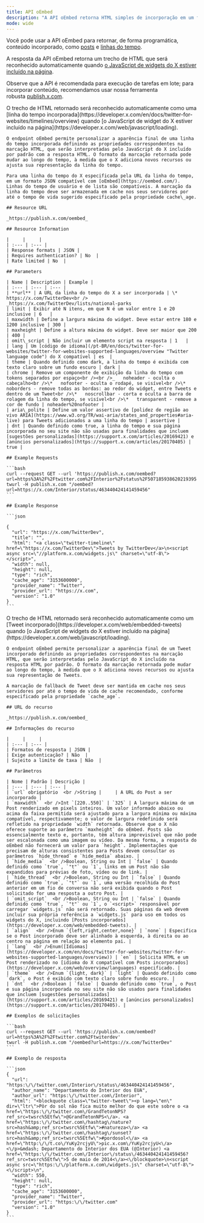 ```yaml
---
title: API oEmbed
description: "A API oEmbed retorna HTML simples de incorporação em um formato compatível com o [oEmbed](http://oembed.com/)."
mode: wide
---
```


Você pode usar a API oEmbed para retornar, de forma programática, conteúdo incorporado, como [posts](https://developer.x.com/en/docs/twitter-for-websites/embedded-tweets/overview) e [linhas do tempo](https://developer.x.com/en/docs/twitter-for-websites/timelines/overview). 

A resposta da API oEmbed retorna um trecho de HTML que será reconhecido automaticamente quando [o JavaScript de widgets do X estiver incluído na página](https://developer.x.com/web/javascript/loading).

Observe que a API é recomendada para execução de tarefas em lote; para incorporar conteúdo, recomendamos usar nossa ferramenta robusta [publish.x.com](https://publish.x.com/#).

<Tabs>
  <Tab title="Embedded timelines">
    O trecho de HTML retornado será reconhecido automaticamente como uma [linha do tempo incorporada](https://developer.x.com/en/docs/twitter-for-websites/timelines/overview) quando [o JavaScript de widget do X estiver incluído na página](https://developer.x.com/web/javascript/loading).

    O endpoint oEmbed permite personalizar a aparência final de uma linha do tempo incorporada definindo as propriedades correspondentes na marcação HTML, que serão interpretadas pelo JavaScript do X incluído por padrão com a resposta HTML. O formato da marcação retornada pode mudar ao longo do tempo, à medida que o X adiciona novos recursos ou ajusta sua representação da linha do tempo.

    Para uma linha do tempo do X especificada pela URL da linha do tempo, em um formato JSON compatível com [oEmbed](https://oembed.com/). Linhas do tempo de usuário e de lista são compatíveis. A marcação da linha do tempo deve ser armazenada em cache nos seus servidores por até o tempo de vida sugerido especificado pela propriedade cache\_age.

    ## Resource URL

    _https://publish.x.com/oembed_

    ## Resource Information

    |     |     |
    | :--- | :--- |
    | Response formats | JSON |
    | Requires authentication? | No  |
    | Rate limited | No  |

    ## Parameters

    | Name | Description | Example |
    | :--- | :--- | :--- |
    | **url** | A URL da linha do tempo do X a ser incorporada | \*   https://x.com/TwitterDev<br /> _https://x.com/TwitterDev/lists/national-parks
    | limit | Exibir até N itens, em que N é um valor entre 1 e 20 inclusive | 6   |
    | maxwidth | Define a largura máxima do widget. Deve estar entre 180 e 1200 inclusive | 300 |
    | maxheight | Define a altura máxima do widget. Deve ser maior que 200 | 400 |
    | omit\_script | Não incluir um elemento script na resposta | 1   |
    | lang | Um [código de idioma](/pt-BR/en/docs/twitter-for-websites/twitter-for-websites-supported-languages/overview "Twitter language code") do X compatível | es  |
    | theme | Quando definido como dark, a linha do tempo é exibida com texto claro sobre um fundo escuro | dark |
    | chrome | Remove um componente de exibição da linha do tempo com tokens separados por espaço<br /><br />_   noheader - oculta o cabeçalho<br />\*   nofooter - oculta o rodapé, se visível<br />\*   noborders - remove todas as bordas: ao redor do widget, entre Tweets e dentro de um Tweet<br />\*   noscrollbar - corta e oculta a barra de rolagem da linha do tempo, se visível<br />\*   transparent - remove a cor de fundo | noheader%20nofooter |
    | aria\_polite | Define um valor assertivo de [polidez de região ao vivo ARIA](https://www.w3.org/TR/wai-aria/states_and_properties#aria-live) para Tweets adicionados a uma linha do tempo | assertive |
    | dnt | Quando definido como true, a linha do tempo e sua página incorporada no seu site não são usadas para finalidades que incluem [sugestões personalizadas](https://support.x.com/articles/20169421) e [anúncios personalizados](https://support.x.com/articles/20170405) | true |

    ## Example Requests

    ```bash
    curl --request GET --url 'https://publish.x.com/oembed?url=https%3A%2F%2Ftwitter.com%2FInterior%2Fstatus%2F507185938620219395'
    twurl -H publish.x.com "/oembed?url=https://x.com/Interior/status/463440424141459456"
    ```

    ## Example Response

    ```json

    {
      "url": "https://x.com/TwitterDev",
      "title": "",
      "html": "<a class=\"twitter-timeline\" href=\"https://x.com/TwitterDev\">Tweets by TwitterDev</a>\n<script async src=\"//platform.x.com/widgets.js\" charset=\"utf-8\"></script>",
      "width": null,
      "height": null,
      "type": "rich",
      "cache_age": "3153600000",
      "provider_name": "Twitter",
      "provider_url": "https://x.com",
      "version": "1.0"
    }
    ```
  </Tab>

  <Tab title="Embedded Tweets">
    O trecho de HTML retornado será reconhecido automaticamente como um [Tweet incorporado](https://developer.x.com/web/embedded-tweets) quando [o JavaScript de widgets do X estiver incluído na página](https://developer.x.com/web/javascript/loading).

    O endpoint oEmbed permite personalizar a aparência final de um Tweet incorporado definindo as propriedades correspondentes na marcação HTML, que serão interpretadas pelo JavaScript do X incluído na resposta HTML por padrão. O formato da marcação retornada pode mudar ao longo do tempo, à medida que o X adiciona novos recursos ou ajusta sua representação de Tweets.

    A marcação de fallback de Tweet deve ser mantida em cache nos seus servidores por até o tempo de vida de cache recomendado, conforme especificado pela propriedade `cache_age`.

    ## URL do recurso

    _https://publish.x.com/oembed_

    ## Informações do recurso

    |     |     |
    | :--- | :--- |
    | Formatos de resposta | JSON |
    | Exige autenticação? | Não  |
    | Sujeito a limite de taxa | Não  |

    ## Parâmetros

    | Nome | Padrão | Descrição |
    | :--- | :--- | :--- |
    | `url` obrigatório  <br />String |     | A URL do Post a ser incorporado |
    | `maxwidth`  <br />Int `[220..550]` | `325` | A largura máxima de um Post renderizado em pixels inteiros. Um valor informado abaixo ou acima da faixa permitida será ajustado para a largura mínima ou máxima compatível, respectivamente; o valor de largura redefinido será refletido na propriedade `width` retornada. Observe que o X não oferece suporte ao parâmetro `maxheight` do oEmbed. Posts são essencialmente texto e, portanto, têm altura imprevisível que não pode ser escalonada como uma imagem ou vídeo. Da mesma forma, a resposta do oEmbed não fornecerá um valor para `height`. Implementações que precisam de alturas consistentes para Posts devem consultar os parâmetros `hide_thread` e `hide_media` abaixo. |
    | `hide_media`  <br />Boolean, String ou Int | `false` | Quando definido como `true`, `"t"` ou `1`, links em um Post não são expandidos para prévias de foto, vídeo ou de link. |
    | `hide_thread`  <br />Boolean, String ou Int | `false` | Quando definido como `true`, `"t"` ou `1`, uma versão recolhida do Post anterior em um fio de conversa não será exibida quando o Post solicitado for uma resposta a outro Post. |
    | `omit_script`  <br />Boolean, String ou Int | `false` | Quando definido como `true`, `"t"` ou `1`, o `<script>` responsável por carregar `widgets.js` não será retornado. Suas páginas da web devem incluir sua própria referência a `widgets.js` para uso em todos os widgets do X, incluindo [Posts incorporados](https://developer.x.com/web/embedded-tweets). |
    | `align`  <br />Enum `{left,right,center,none}` | `none` | Especifica se o Post incorporado deve ser alinhado à esquerda, à direita ou ao centro na página em relação ao elemento pai. |
    | `lang`  <br />Enum([Idiomas](https://developer.x.com/en/docs/twitter-for-websites/twitter-for-websites-supported-languages/overview)) | `en` | Solicita HTML e um Post renderizado no [idioma do X compatível com Posts incorporados](https://developer.x.com/web/overview/languages) especificado. |
    | `theme`  <br />Enum `{light, dark}` | `light` | Quando definido como `dark`, o Post é exibido com texto claro sobre fundo escuro. |
    | `dnt`  <br />Boolean | `false` | Quando definido como `true`, o Post e sua página incorporada no seu site não são usados para finalidades que incluem [sugestões personalizadas](https://support.x.com/articles/20169421) e [anúncios personalizados](https://support.x.com/articles/20170405). |

    ## Exemplos de solicitações

    ```bash
    curl --request GET --url 'https://publish.x.com/oembed?url=https%3A%2F%2Ftwitter.com%2Ftwiterdev'
    twurl -H publish.x.com "/oembed?url=https://x.com/TwitterDev"
    ```

    ## Exemplo de resposta

    ```json
    {
      "url": "https:\/\/twitter.com\/Interior\/status\/463440424141459456",
      "author_name": "Departamento do Interior dos EUA",
      "author_url": "https:\/\/twitter.com\/Interior",
      "html": "<blockquote class=\"twitter-tweet\"><p lang=\"en\" dir=\"ltr\">Pôr do sol não fica muito melhor do que este sobre o <a href=\"https:\/\/twitter.com\/GrandTetonNPS?ref_src=twsrc%5Etfw\">@GrandTetonNPS<\/a>. <a href=\"https:\/\/twitter.com\/hashtag\/nature?src=hash&amp;ref_src=twsrc%5Etfw\">#natureza<\/a> <a href=\"https:\/\/twitter.com\/hashtag\/sunset?src=hash&amp;ref_src=twsrc%5Etfw\">#pordosol<\/a> <a href=\"http:\/\/t.co\/YuKy2rcjyU\">pic.x.com\/YuKy2rcjyU<\/a><\/p>&mdash; Departamento do Interior dos EUA (@Interior) <a href=\"https:\/\/twitter.com\/Interior\/status\/463440424141459456?ref_src=twsrc%5Etfw\">5 de maio de 2014<\/a><\/blockquote>\n<script async src=\"https:\/\/platform.x.com\/widgets.js\" charset=\"utf-8\"><\/script>\n",
      "width": 550,
      "height": null,
      "type": "rich",
      "cache_age": "3153600000",
      "provider_name": "Twitter",
      "provider_url": "https:\/\/twitter.com"
      "version": "1.0"
    }
    ```
  </Tab>
</Tabs>